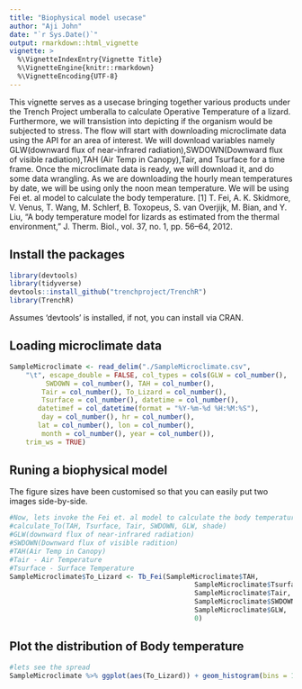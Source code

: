```yaml
---
title: "Biophysical model usecase"
author: "Aji John"
date: "`r Sys.Date()`"
output: rmarkdown::html_vignette
vignette: >
  %\VignetteIndexEntry{Vignette Title}
  %\VignetteEngine{knitr::rmarkdown}
  %\VignetteEncoding{UTF-8}
---
```



This vignette serves as a usecase bringing together various products under the Trench Project umberalla to calculate Operative Temperature of a lizard. Furthermore, we will transistion into depicting if the organism would be subjected to stress. The flow will start with downloading microclimate data using the API for an area of interest. We will download variables namely GLW(downward flux of near-infrared radiation),SWDOWN(Downward flux of visible radiation),TAH (Air Temp in Canopy),Tair, and Tsurface for a time frame. Once the microclimate data is ready, we will download it, and do some data wrangling. As we are downloading the hourly mean temperatures by date, we will be using only the noon mean temperature. We will be using Fei et. al model to calculate the body temperature.
[1] T. Fei, A. K. Skidmore, V. Venus, T. Wang, M. Schlerf, B. Toxopeus, S. van Overjijk, M. Bian, and Y. Liu, “A body temperature model for lizards as estimated from the thermal environment,” J. Therm. Biol., vol. 37, no. 1, pp. 56–64, 2012.

## Install the packages

```r
library(devtools)
library(tidyverse)
devtools::install_github("trenchproject/TrenchR")
library(TrenchR)
```
Assumes 'devtools' is installed, if not, you can install via CRAN.

## Loading microclimate data

```r
SampleMicroclimate <- read_delim("./SampleMicroclimate.csv", 
    "\t", escape_double = FALSE, col_types = cols(GLW = col_number(), 
         SWDOWN = col_number(), TAH = col_number(), 
        Tair = col_number(), To_Lizard = col_number(), 
        Tsurface = col_number(), datetime = col_number(), 
       datetimef = col_datetime(format = "%Y-%m-%d %H:%M:%S"), 
        day = col_number(), hr = col_number(), 
       lat = col_number(), lon = col_number(), 
        month = col_number(), year = col_number()), 
    trim_ws = TRUE)
```

## Runing a biophysical model

The figure sizes have been customised so that you can easily put two images side-by-side. 

```r
#Now, lets invoke the Fei et. al model to calculate the body temperature
#calculate_To(TAH, Tsurface, Tair, SWDOWN, GLW, shade)
#GLW(downward flux of near-infrared radiation)
#SWDOWN(Downward flux of visible radition)
#TAH(Air Temp in Canopy)
#Tair - Air Temperature
#Tsurface - Surface Temperature 
SampleMicroclimate$To_Lizard <- Tb_Fei(SampleMicroclimate$TAH,
                                              SampleMicroclimate$Tsurface,
                                              SampleMicroclimate$Tair,
                                              SampleMicroclimate$SWDOWN,
                                              SampleMicroclimate$GLW,
                                              0)
```


## Plot the distribution of Body temperature



```r
#lets see the spread
SampleMicroclimate %>% ggplot(aes(To_Lizard)) + geom_histogram(bins = 15)
```
